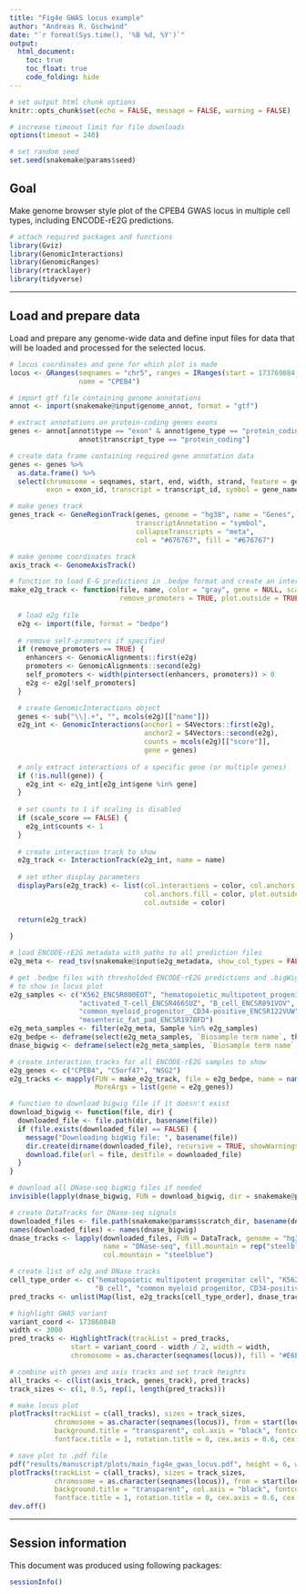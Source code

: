 ```yaml
---
title: "Fig4e GWAS locus example"
author: "Andreas R. Gschwind"
date: "`r format(Sys.time(), '%B %d, %Y')`"
output: 
  html_document:
    toc: true
    toc_float: true
    code_folding: hide
---
```


```r
# set output html chunk options
knitr::opts_chunk$set(echo = FALSE, message = FALSE, warning = FALSE)

# increase timeout limit for file downloads
options(timeout = 240)

# set random seed
set.seed(snakemake@params$seed)
```

## Goal
Make genome browser style plot of the CPEB4 GWAS locus in multiple cell types, including ENCODE-rE2G
predictions.
```r
# attach required packages and functions
library(Gviz)
library(GenomicInteractions)
library(GenomicRanges)
library(rtracklayer)
library(tidyverse)
```

***

## Load and prepare data
Load and prepare any genome-wide data and define input files for data that will be loaded and
processed for the selected locus.
```r
# locus coordinates and gene for which plot is made
locus <- GRanges(seqnames = "chr5", ranges = IRanges(start = 173769884, end = 174058269),
                 name = "CPEB4")
```

```r
# import gtf file containing genome annotations
annot <- import(snakemake@input$genome_annot, format = "gtf")

# extract annotations on protein-coding genes exons
genes <- annot[annot$type == "exon" & annot$gene_type == "protein_coding" & 
                 annot$transcript_type == "protein_coding"]

# create data frame containing required gene annotation data
genes <- genes %>% 
  as.data.frame() %>%
  select(chromosome = seqnames, start, end, width, strand, feature = gene_type, gene = gene_id,
         exon = exon_id, transcript = transcript_id, symbol = gene_name)

# make genes track
genes_track <- GeneRegionTrack(genes, genome = "hg38", name = "Genes",
                               transcriptAnnotation = "symbol",
                               collapseTranscripts = "meta",
                               col = "#676767", fill = "#676767")

# make genome coordinates track
axis_track <- GenomeAxisTrack()
```

```r
# function to load E-G predictions in .bedpe format and create an interaction track
make_e2g_track <- function(file, name, color = "gray", gene = NULL, scale_score = FALSE,
                           remove_promoters = TRUE, plot.outside = TRUE) {
  
  # load e2g file
  e2g <- import(file, format = "bedpe")
  
  # remove self-promoters if specified
  if (remove_promoters == TRUE) {
    enhancers <- GenomicAlignments::first(e2g)
    promoters <- GenomicAlignments::second(e2g)
    self_promoters <- width(pintersect(enhancers, promoters)) > 0
    e2g <- e2g[!self_promoters]
  }

  # create GenomicInteractions object
  genes <- sub("\\|.+", "", mcols(e2g)[["name"]])
  e2g_int <- GenomicInteractions(anchor1 = S4Vectors::first(e2g),
                                 anchor2 = S4Vectors::second(e2g),
                                 counts = mcols(e2g)[["score"]],
                                 gene = genes)
  
  # only extract interactions of a specific gene (or multiple genes)
  if (!is.null(gene)) {
    e2g_int <- e2g_int[e2g_int$gene %in% gene]
  }
  
  # set counts to 1 if scaling is disabled
  if (scale_score == FALSE) {
    e2g_int$counts <- 1    
  }
  
  # create interaction track to show
  e2g_track <- InteractionTrack(e2g_int, name = name)
  
  # set other display parameters
  displayPars(e2g_track) <- list(col.interactions = color, col.anchors.line = color,
                                 col.anchors.fill = color, plot.outside = plot.outside, 
                                 col.outside = color)
  
  return(e2g_track)
  
}
```

```r
# load ENCODE-rE2G metadata with paths to all prediction files
e2g_meta <- read_tsv(snakemake@input$e2g_metadata, show_col_types = FALSE)

# get .bedpe files with thresholded ENCODE-rE2G predictions and .bigWig files with DNase-seq signal
# to show in locus plot
e2g_samples <- c("K562_ENCSR000EOT", "hematopoietic_multipotent_progenitor_cell_ENCSR845CFB",
                 "activated_T-cell_ENCSR466SUZ", "B_cell_ENCSR891VOV",
                 "common_myeloid_progenitor__CD34-positive_ENCSR122VUW",
                 "mesenteric_fat_pad_ENCSR197BFD")
e2g_meta_samples <- filter(e2g_meta, Sample %in% e2g_samples)
e2g_bedpe <- deframe(select(e2g_meta_samples, `Biosample term name`, thresholded_bedpe_path))
dnase_bigwig <- deframe(select(e2g_meta_samples, `Biosample term name`, dnase_bigwig_url))
```

```r
# create interaction tracks for all ENCODE-rE2G samples to show
e2g_genes <- c("CPEB4", "C5orf47", "NSG2")
e2g_tracks <- mapply(FUN = make_e2g_track, file = e2g_bedpe, name = names(e2g_bedpe),
                     MoreArgs = list(gene = e2g_genes))
```

```r
# function to download bigwig file if it doesn't exist
download_bigwig <- function(file, dir) {
  downloaded_file <- file.path(dir, basename(file))
  if (file.exists(downloaded_file) == FALSE) {
    message("Downloading bigWig file: ", basename(file))
    dir.create(dirname(downloaded_file), recursive = TRUE, showWarnings = FALSE)
    download.file(url = file, destfile = downloaded_file)
  }
}

# download all DNase-seq bigWig files if needed
invisible(lapply(dnase_bigwig, FUN = download_bigwig, dir = snakemake@params$scratch_dir))

# create DataTracks for DNase-seq signals
downloaded_files <- file.path(snakemake@params$scratch_dir, basename(dnase_bigwig))
names(downloaded_files) <- names(dnase_bigwig)
dnase_tracks <- lapply(downloaded_files, FUN = DataTrack, genome = "hg38", type = "polygon",
                       name = "DNase-seq", fill.mountain = rep("steelblue", 2),
                       col.mountain = "steelblue")
```

```r
# create list of e2g and DNase tracks
cell_type_order <- c("hematopoietic multipotent progenitor cell", "K562", "activated T-cell", 
                     "B cell", "common myeloid progenitor, CD34-positive", "mesenteric fat pad")
pred_tracks <- unlist(Map(list, e2g_tracks[cell_type_order], dnase_tracks[cell_type_order]))

# highlight GWAS variant
variant_coord <- 173860848
width <- 3000
pred_tracks <- HighlightTrack(trackList = pred_tracks,
               start = variant_coord - width / 2, width = width,
               chromosome = as.character(seqnames(locus)), fill = "#E6E6E6", col = NA)

# combine with genes and axis tracks and set track heights
all_tracks <- c(list(axis_track, genes_track), pred_tracks)
track_sizes <- c(1, 0.5, rep(1, length(pred_tracks)))

# make locus plot
plotTracks(trackList = c(all_tracks), sizes = track_sizes,
           chromosome = as.character(seqnames(locus)), from = start(locus), to = end(locus),
           background.title = "transparent", col.axis = "black", fontcolor.title = "black",
           fontface.title = 1, rotation.title = 0, cex.axis = 0.6, cex.title = 0.6, margin = 20)
```

```r
# save plot to .pdf file
pdf("results/manuscript/plots/main_fig4e_gwas_locus.pdf", height = 6, width = 9)
plotTracks(trackList = c(all_tracks), sizes = track_sizes,
           chromosome = as.character(seqnames(locus)), from = start(locus), to = end(locus),
           background.title = "transparent", col.axis = "black", fontcolor.title = "black",
           fontface.title = 1, rotation.title = 0, cex.axis = 0.6, cex.title = 0.6, margin = 20)
dev.off()
```

***

## Session information
This document was produced using following packages:
```r
sessionInfo()
```
